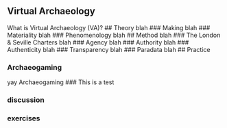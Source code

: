 ## Virtual Archaeology
What is Virtual Archaeology (VA)?
## Theory
blah
### Making
blah
### Materiality
blah
### Phenomenology
blah
## Method
blah
### The London & Seville Charters
blah
### Agency
blah
### Authority
blah
### Authenticity
blah
### Transparency
blah
### Paradata
blah
## Practice










### Archaeogaming
yay Archaeogaming
### This is a test


### discussion

### exercises
